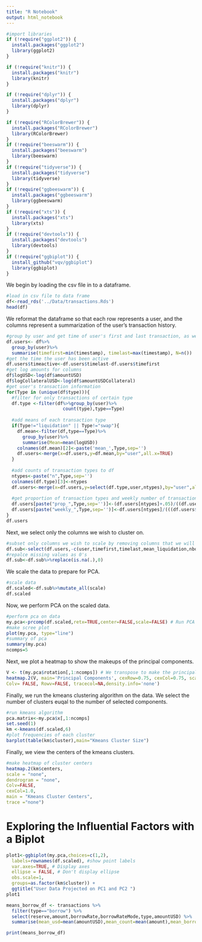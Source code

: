 ```yaml
---
title: "R Notebook"
output: html_notebook
---
```

```r
#import libraries
if (!require("ggplot2")) {
  install.packages("ggplot2")
  library(ggplot2)
}

if (!require("knitr")) {
  install.packages("knitr")
  library(knitr)
}

if (!require("dplyr")) {
  install.packages("dplyr")
  library(dplyr)
}

if (!require("RColorBrewer")) {
  install.packages("RColorBrewer")
  library(RColorBrewer)
}
if (!require("beeswarm")) {
  install.packages("beeswarm")
  library(beeswarm)
}
if (!require("tidyverse")) {
  install.packages("tidyverse")
  library(tidyverse)
}
if (!require("ggbeeswarm")) {
  install.packages("ggbeeswarm")
  library(ggbeeswarm)
}
if (!require("xts")) {
  install.packages("xts")
  library(xts)
}
if (!require("devtools")) {
  install.packages("devtools")
  library(devtools)
}
if (!require("ggbiplot")) {
  install_github("vqv/ggbiplot")
  library(ggbiplot)
}
```
We begin by loading the csv file in to a dataframe.
```r
#load in csv file to data frame
df<-read_rds('../Data/transactions.Rds')
head(df)
```
We reformat the dataframe so that each row represents a user, and the columns represent a summarization of the user's transaction history. 
```r
#group by user and get time of user's first and last transaction, as well as number of transactions
df.users<- df%>%
  group_by(user)%>%
  summarise(timefirst=min(timestamp), timelast=max(timestamp), N=n())
#get the time the user has been active
df.users$timeactive<-df.users$timelast-df.users$timefirst
#get log amounts for columns
df$logUSD<-log(df$amountUSD)
df$logCollateralUSD<-log(df$amountUSDCollateral)
#get user's transaction information
for(Type in (unique(df$type))){
  #filter for only transactions of certain type
  df.type <-filter(df%>%group_by(user)%>%
                     count(type),type==Type)
  
  #add means of each transaction type
  if(Type!="liquidation" || Type!="swap"){
    df.mean<-filter(df,type==Type)%>%
      group_by(user)%>%
      summarise(Mean=mean(logUSD))
    colnames(df.mean)[2]<-paste('mean_',Type,sep='')
    df.users<-merge(x=df.users,y=df.mean,by="user",all.x=TRUE)
  } 
  
  #add counts of transaction types to df
  ntypes<-paste("n",Type,sep='')
  colnames(df.type)[3]<-ntypes
  df.users<-merge(x=df.users,y=select(df.type,user,ntypes),by="user",all.x=TRUE)
  
  #get proportion of transaction types and weekly number of transaction type
  df.users[paste("prop_",Type,sep='')]<-(df.users[ntypes]+.05)/((df.users$N)+.3)
  df.users[paste("weekly_",Type,sep='')]<-df.users[ntypes]/(((df.users$timeactive)+1)/(3600*24*7))
}
df.users
```
Next, we select only the columns we wish to cluster on.
```r
#subset only columns we wish to scale by removing columns that we will not cluster on
df.sub<-select(df.users,-c(user,timefirst,timelast,mean_liquidation,nborrow,nrepay,nswap,nliquidation,nredeem,ndeposit,N,mean_swap))
#repalce missing values as 0's
df.sub<-df.sub%>%replace(is.na(.),0)
```
We scale the data to prepare for PCA.
```r
#scale data
df.scaled<-df.sub%>%mutate_all(scale)
df.scaled
```
Now, we perform PCA on the scaled data. 
```r
#perform pca on data
my.pca<-prcomp(df.scaled,retx=TRUE,center=FALSE,scale=FALSE) # Run PCA and save to my.pca
#make scree plot
plot(my.pca, type="line")
#summary of pca
summary(my.pca)
ncomps=5
```
Next, we plot a heatmap to show the makeups of the principal components. 
```r
V <- t(my.pca$rotation[,1:ncomps]) # We transpose to make the principal components be rows
heatmap.2(V, main='Principal Components', cexRow=0.75, cexCol=0.75, scale="none", dendrogram="none",
Colv= FALSE, Rowv=FALSE, tracecol=NA,density.info='none')
```
Finally, we run the kmeans clustering algorithm on the data. We select the number of clusters euqal to the number of selected components. 
```r
#run kmeans algorithm
pca.matrix<-my.pca$x[,1:ncomps]
set.seed(1)
km <-kmeans(df.scaled,6)
#plot frequencies of each cluster
barplot(table(km$cluster),main="Kmeans Cluster Size")
```
Finally, we view the centers of the kmeans clusters.
```r
#make heatmap of cluster centers
heatmap.2(km$centers,
scale = "none",
dendrogram = "none",
Colv=FALSE,
cexCol=1.0,
main = "Kmeans Cluster Centers",
trace ="none")
```
# Exploring the Influential Factors with a Biplot 
```r
plot1<-ggbiplot(my.pca,choices=c(1,2),
  labels=rownames(df.scaled), #show point labels
  var.axes=TRUE, # Display axes
  ellipse = FALSE, # Don't display ellipse
  obs.scale=1,
  groups=as.factor(km$cluster)) +
  ggtitle("User Data Projected on PC1 and PC2 ")
plot1
```

```r
means_borrow_df <- transactions %>% 
  filter(type=="borrow") %>%
  select(reserve,amount,borrowRate,borrowRateMode,type,amountUSD) %>%
  summarise(mean_usd=mean(amountUSD),mean_count=mean(amount),mean_borrow_rate=mean(borrowRate))

print(means_borrow_df)
```

